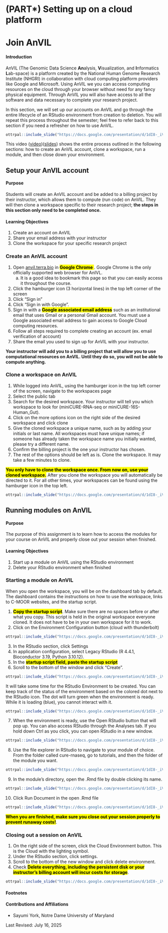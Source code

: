 
# (PART\*) Setting up on a cloud platform {-}

# Join AnVIL

#### Introduction

AnVIL (The Genomic Data Science **An**alysis, **V**isualization, and **I**nformatics **L**ab-space) is a platform created by the National Human Genome Research Institute (NHGRI) in collaboration with cloud computing platform providers like Google and Microsoft. Using AnVIL we you can access computing resources on the cloud through your browser without need for any fancy physical equipment. Through AnVIL you will also have access to all the software and data necessary to complete your research project. 

In this section, we will set up our accounts on AnVIL and go through the entire lifecycle of an RStudio environment from creation to deletion. You will repeat this process throughout the semester; feel free to refer back to this section if you need a refresher on how to use AnVIL.

```r
ottrpal::include_slide("https://docs.google.com/presentation/d/1dI8-_iVqbkzNMf11M4dK85E8ZW3OyZECs_YwMKw5fhs/edit#slide=id.g3632cdae791_0_385")
```

This video ([video](https://drive.google.com/file/d/1Fk8Ha-cpAuaXccnsppGXNbRPbIdS5hFR/view?usp=sharing))([slides](---)) shows the entire process outlined in the following sections: how to create an AnVIL account, clone a workspace, run a module, and then close down your environment. 

## Setup your AnVIL account

#### Purpose

Students will create an AnVIL account and be added to a billing project by their instructor, which allows them to compute (run code) on AnVIL. They will then clone a workspace specific to their research project; **the steps in this section only need to be completed once.**

#### Learning Objectives

1. Create an account on AnVIL
1. Share your email address with your instructor
1. Clone the workspace for your specific research project

### Create an AnVIL account

1. Open [anvil.terra.bio](https://anvil.terra.bio/) in <mark> **Google Chrome** </mark>. Google Chrome is the only officially supported web browser for AnIVL.
    a. It is a good idea to bookmark this page so that you can easily access it throughout the course.
1. Click the hamburger icon (3 horizontal lines) in the top left corner of the screen 
1. Click "Sign in"
1. Click "Sign in with Google".
1. Sign in with a <mark>**Google associated email address**</mark> such as an institutional email that uses Gmail or a personal Gmail account. You must use a Google associated email address to gain access to Google Cloud computing resources. 
1. Follow all steps required to complete creating an account (ex. email verification of account)
1. Share the email you used to sign up for AnVIL with your instructor.

**Your instructor will add you to a billing project that will allow you to use computational resources on AnVIL. Until they do so, you will not be able to compute anything.** 

### Clone a workspace on AnVIL

1. While logged into AnVIL, using the hamburger icon in the top left corner of the screen, navigate to the workspaces page
1. Select the public tab
1. Search for the desired workspace. Your instructor will tell you which workspace to look for (miniCURE-RNA-seq or miniCURE-16S-Human_Gut).
1. Click on the more options icon on the right side of the desired workspace and click clone
1. Give the cloned workspace a unique name, such as by adding your initials or last name. All workspaces must have unique names; if someone has already taken the workspace name you initially wanted, please try a different name.
1. Confirm the billing project is the one your instructor has chosen.
1. The rest of the options should be left as is. Clone the workspace. It may take a few minutes to clone.

<mark>**You only have to clone the workspace once. From now on, use your cloned workspace.**</mark> After you clone the workspace you will automatically be directed to it. For all other times, your workspaces can be found using the hamburger icon in the top left.

```r
ottrpal::include_slide("https://docs.google.com/presentation/d/1dI8-_iVqbkzNMf11M4dK85E8ZW3OyZECs_YwMKw5fhs/edit#slide=id.g3632cdae791_0_18")
```


## Running modules on AnVIL

#### Purpose

The purpose of this assignment is to learn how to access the modules for your course on AnVIL and properly close out your session when finished.

#### Learning Objectives

1. Start up a module on AnVIL using the RStudio environment
1. Delete your RStudio environment when finished

### Starting a module on AnVIL

When you open the workspace, you will be on the dashboard tab by default. The dashboard contains the instructions on how to use the workspace, links to C-MOOR websites, and the startup script.

1. <mark>**Copy the startup script**</mark>. Make sure there are no spaces before or after what you copy. This script is held in the original workspace everyone cloned. It does not have to be in your own workspace for it to work.
2. Click on the Environment Configuration button (cloud with thunderbolt)

```r
ottrpal::include_slide("https://docs.google.com/presentation/d/1dI8-_iVqbkzNMf11M4dK85E8ZW3OyZECs_YwMKw5fhs/edit#slide=id.g3632cdae791_0_87")
```

3. In the RStudio section, click Settings
4. In application configuration, select Legacy RStudio (R 4.4.1, Bioconductor 3.19, Python 3.10.12). 
5. In the <mark>**startup script field, paste the startup script**</mark>
6. Scroll to the bottom of the window and click “Create”. 

```r
ottrpal::include_slide("https://docs.google.com/presentation/d/1dI8-_iVqbkzNMf11M4dK85E8ZW3OyZECs_YwMKw5fhs/edit#slide=id.g3632cdae791_0_91")
```

It will take some time for the RStudio Environment to be created. You can keep track of the status of the environment based on the colored dot next to the RStudio icon. The dot will turn green when the environment is ready. While it is loading (blue), you cannot interact with it.

```r
ottrpal::include_slide("https://docs.google.com/presentation/d/1dI8-_iVqbkzNMf11M4dK85E8ZW3OyZECs_YwMKw5fhs/edit#slide=id.g3632cdae791_0_95")
```

7. When the environment is ready, use the Open RStudio button that will pop up. You can also access RStudio through the Analyses tab. If you hold down Ctrl as you click, you can open RStudio in a new window.

```r
ottrpal::include_slide("https://docs.google.com/presentation/d/1dI8-_iVqbkzNMf11M4dK85E8ZW3OyZECs_YwMKw5fhs/edit#slide=id.g3632cdae791_0_99")
```

8. Use the file explorer in RStudio to navigate to your module of choice. From the folder called cure-rnaseq, go to tutorials, and then the folder of the module you want.

```r
ottrpal::include_slide("https://docs.google.com/presentation/d/1dI8-_iVqbkzNMf11M4dK85E8ZW3OyZECs_YwMKw5fhs/edit#slide=id.g3632cdae791_0_103")
```

9. In the module’s directory, open the .Rmd file by double clicking its name.

```r
ottrpal::include_slide("https://docs.google.com/presentation/d/1dI8-_iVqbkzNMf11M4dK85E8ZW3OyZECs_YwMKw5fhs/edit#slide=id.g3632cdae791_0_107")
```

10. Click Run Document in the open .Rmd file

```r
ottrpal::include_slide("https://docs.google.com/presentation/d/1dI8-_iVqbkzNMf11M4dK85E8ZW3OyZECs_YwMKw5fhs/edit#slide=id.g3632cdae791_0_111")
```

<mark>**When you are finished, make sure you close out your session properly to prevent runaway costs!**</mark>. 

### Closing out a session on AnVIL

1. On the right side of the screen, click the Cloud Environment button. This is the Cloud with the lighting symbol.
1. Under the RStudio section, click settings.
1. Scroll to the bottom of the new window and click delete environment.
1. Check <mark>**Delete everything, including the persistent disk or your instructor's billing account will incur costs for storage**</mark>. 

```r
ottrpal::include_slide("https://docs.google.com/presentation/d/1dI8-_iVqbkzNMf11M4dK85E8ZW3OyZECs_YwMKw5fhs/edit#slide=id.g3632cdae791_0_180")
```

#### Footnotes

#### Contributions and Affiliations

- Sayumi York, Notre Dame University of Maryland

Last Revised: July 16, 2025
